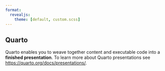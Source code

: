 ```yaml
---
format:
  revealjs:
    theme: [default, custom.scss]
---
```


## Quarto

[Quarto]{.blue} enables you to weave together [content]{.yellow} and [executable code]{.yellow} into a **finished presentation**. To learn more about [Quarto]{.blue} presentations see <https://quarto.org/docs/presentations/>.
